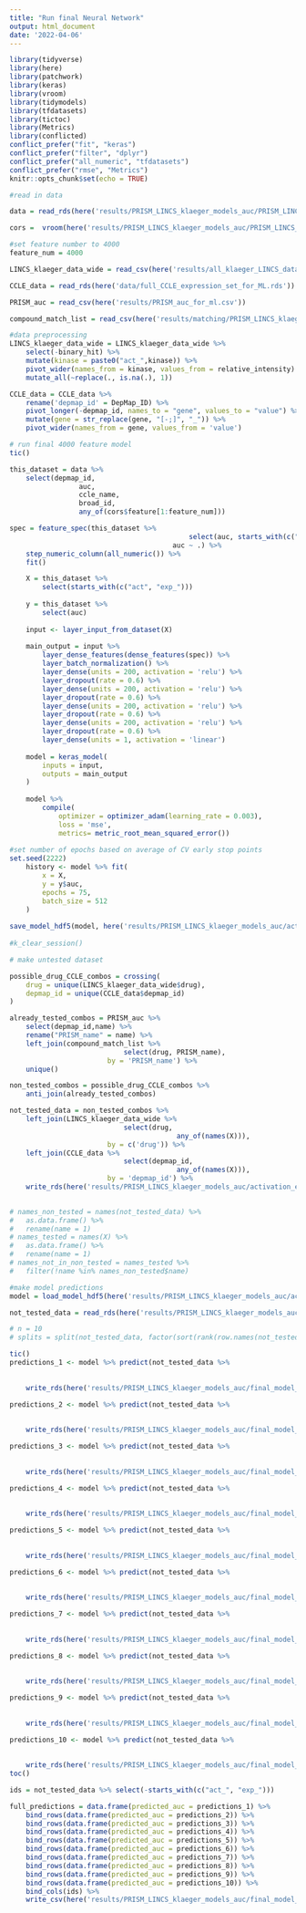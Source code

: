 ```yaml
---
title: "Run final Neural Network"
output: html_document
date: '2022-04-06'
---
```


```r
library(tidyverse)
library(here)
library(patchwork)
library(keras)
library(vroom)
library(tidymodels)
library(tfdatasets)
library(tictoc)
library(Metrics)
library(conflicted)
conflict_prefer("fit", "keras")
conflict_prefer("filter", "dplyr")
conflict_prefer("all_numeric", "tfdatasets")
conflict_prefer("rmse", "Metrics")
knitr::opts_chunk$set(echo = TRUE)
```

```r
#read in data

data = read_rds(here('results/PRISM_LINCS_klaeger_models_auc/PRISM_LINCS_klaeger_data_for_ml_5000feat_auc.rds.gz'))

cors =  vroom(here('results/PRISM_LINCS_klaeger_models_auc/PRISM_LINCS_klaeger_data_feature_correlations_auc.csv'))

#set feature number to 4000
feature_num = 4000

LINCS_klaeger_data_wide = read_csv(here('results/all_klaeger_LINCS_data_for_ml_long.csv'))

CCLE_data = read_rds(here('data/full_CCLE_expression_set_for_ML.rds'))

PRISM_auc = read_csv(here('results/PRISM_auc_for_ml.csv'))

compound_match_list = read_csv(here('results/matching/PRISM_LINCS_klaeger_drug_matches.csv')) 
```

```r
#data preprocessing
LINCS_klaeger_data_wide = LINCS_klaeger_data_wide %>% 
	select(-binary_hit) %>% 
	mutate(kinase = paste0("act_",kinase)) %>% 
	pivot_wider(names_from = kinase, values_from = relative_intensity) %>% 
	mutate_all(~replace(., is.na(.), 1))

CCLE_data = CCLE_data %>% 
	rename('depmap_id' = DepMap_ID) %>% 
	pivot_longer(-depmap_id, names_to = "gene", values_to = "value") %>% 
	mutate(gene = str_replace(gene, "[-;]", "_")) %>% 
	pivot_wider(names_from = gene, values_from = 'value')
```


```r
# run final 4000 feature model 
tic()	

this_dataset = data %>% 
	select(depmap_id,
				 auc,
				 ccle_name,
				 broad_id,
				 any_of(cors$feature[1:feature_num]))

spec = feature_spec(this_dataset %>% 
											select(auc, starts_with(c("act", "exp_"))),
										auc ~ .) %>%
	step_numeric_column(all_numeric()) %>%
	fit()

	X = this_dataset %>% 
		select(starts_with(c("act", "exp_")))
	
	y = this_dataset %>% 
		select(auc)
	
	input <- layer_input_from_dataset(X)
	
	main_output = input %>% 
		layer_dense_features(dense_features(spec)) %>%
		layer_batch_normalization() %>% 
		layer_dense(units = 200, activation = 'relu') %>% 
		layer_dropout(rate = 0.6) %>% 
		layer_dense(units = 200, activation = 'relu') %>% 
		layer_dropout(rate = 0.6) %>% 
		layer_dense(units = 200, activation = 'relu') %>% 
		layer_dropout(rate = 0.6) %>% 
		layer_dense(units = 200, activation = 'relu') %>% 
		layer_dropout(rate = 0.6) %>% 
		layer_dense(units = 1, activation = 'linear')
	
	model = keras_model(
		inputs = input,
		outputs = main_output
	)
	
	model %>% 
		compile(
			optimizer = optimizer_adam(learning_rate = 0.003),
			loss = 'mse',
			metrics= metric_root_mean_squared_error())
	
#set number of epochs based on average of CV early stop points
set.seed(2222)
	history <- model %>% fit(
		x = X,
		y = y$auc,
		epochs = 75,
		batch_size = 512
	)
		
save_model_hdf5(model, here('results/PRISM_LINCS_klaeger_models_auc/activation_expression/regression/keras/final_keras_model.h5'))
	
#k_clear_session()
```

```r
# make untested dataset 

possible_drug_CCLE_combos = crossing(
	drug = unique(LINCS_klaeger_data_wide$drug),
	depmap_id = unique(CCLE_data$depmap_id)
) 

already_tested_combos = PRISM_auc %>%
	select(depmap_id,name) %>%
	rename("PRISM_name" = name) %>% 
	left_join(compound_match_list %>% 
							select(drug, PRISM_name), 
						by = 'PRISM_name') %>% 
	unique()

non_tested_combos = possible_drug_CCLE_combos %>%
	anti_join(already_tested_combos)

not_tested_data = non_tested_combos %>%
	left_join(LINCS_klaeger_data_wide %>% 
							select(drug,
										 any_of(names(X))),
						by = c('drug')) %>% 
	left_join(CCLE_data %>% 
							select(depmap_id,
										 any_of(names(X))),
						by = 'depmap_id') %>% 
	write_rds(here('results/PRISM_LINCS_klaeger_models_auc/activation_expression/regression/not_tested_data.rds.gz'), compress = "gz")
	

# names_non_tested = names(not_tested_data) %>%
# 	as.data.frame() %>% 
# 	rename(name = 1)
# names_tested = names(X) %>%
# 	as.data.frame() %>% 
# 	rename(name = 1)
# names_not_in_non_tested = names_tested %>% 
# 	filter(!name %in% names_non_tested$name)
```

```r
#make model predictions
model = load_model_hdf5(here('results/PRISM_LINCS_klaeger_models_auc/activation_expression/regression/keras/final_keras_model.h5'))

not_tested_data = read_rds(here('results/PRISM_LINCS_klaeger_models_auc/activation_expression/regression/not_tested_data.rds.gz'))

# n = 10
# splits = split(not_tested_data, factor(sort(rank(row.names(not_tested_data))%%n)))

tic()
predictions_1 <- model %>% predict(not_tested_data %>% 
																	 	select(starts_with(c("act_", "exp_"))) %>% 
																	 	slice(1:135522)) %>% 
	write_rds(here('results/PRISM_LINCS_klaeger_models_auc/final_model_predictions_1.rds'))

predictions_2 <- model %>% predict(not_tested_data %>% 
																	 	select(starts_with(c("act_", "exp_"))) %>% 
																	 	slice(135523:271045)) %>% 
	write_rds(here('results/PRISM_LINCS_klaeger_models_auc/final_model_predictions_2.rds'))

predictions_3 <- model %>% predict(not_tested_data %>% 
																	 	select(starts_with(c("act_", "exp_"))) %>% 
																	 	slice(271046:406568)) %>% 
	write_rds(here('results/PRISM_LINCS_klaeger_models_auc/final_model_predictions_3.rds'))

predictions_4 <- model %>% predict(not_tested_data %>% 
																	 	select(starts_with(c("act_", "exp_"))) %>% 
																	 	slice(406569:542091)) %>% 
	write_rds(here('results/PRISM_LINCS_klaeger_models_auc/final_model_predictions_4.rds'))

predictions_5 <- model %>% predict(not_tested_data %>% 
																	 	select(starts_with(c("act_", "exp_"))) %>% 
																	 	slice(542092:677614)) %>% 
	write_rds(here('results/PRISM_LINCS_klaeger_models_auc/final_model_predictions_5.rds'))

predictions_6 <- model %>% predict(not_tested_data %>% 
																	 	select(starts_with(c("act_", "exp_"))) %>% 
																	 	slice(677615:813137)) %>% 
	write_rds(here('results/PRISM_LINCS_klaeger_models_auc/final_model_predictions_6.rds'))

predictions_7 <- model %>% predict(not_tested_data %>% 
																	 	select(starts_with(c("act_", "exp_"))) %>% 
																	 	slice(813138:948660)) %>% 
	write_rds(here('results/PRISM_LINCS_klaeger_models_auc/final_model_predictions_7.rds'))

predictions_8 <- model %>% predict(not_tested_data %>% 
																	 	select(starts_with(c("act_", "exp_"))) %>% 
																	 	slice(948661:1084183)) %>% 
	write_rds(here('results/PRISM_LINCS_klaeger_models_auc/final_model_predictions_8.rds'))

predictions_9 <- model %>% predict(not_tested_data %>% 
																	 	select(starts_with(c("act_", "exp_"))) %>% 
																	 	slice(1084184:1219706)) %>% 
	write_rds(here('results/PRISM_LINCS_klaeger_models_auc/final_model_predictions_9.rds'))

predictions_10 <- model %>% predict(not_tested_data %>% 
																	 	select(starts_with(c("act_", "exp_"))) %>% 
																	 	slice(1219707:1355226)) %>% 
	write_rds(here('results/PRISM_LINCS_klaeger_models_auc/final_model_predictions_10.rds'))
toc()

ids = not_tested_data %>% select(-starts_with(c("act_", "exp_")))

full_predictions = data.frame(predicted_auc = predictions_1) %>% 
	bind_rows(data.frame(predicted_auc = predictions_2)) %>%
	bind_rows(data.frame(predicted_auc = predictions_3)) %>%
	bind_rows(data.frame(predicted_auc = predictions_4)) %>%
	bind_rows(data.frame(predicted_auc = predictions_5)) %>%
	bind_rows(data.frame(predicted_auc = predictions_6)) %>%
	bind_rows(data.frame(predicted_auc = predictions_7)) %>%
	bind_rows(data.frame(predicted_auc = predictions_8)) %>%
	bind_rows(data.frame(predicted_auc = predictions_9)) %>%
	bind_rows(data.frame(predicted_auc = predictions_10)) %>% 
	bind_cols(ids) %>% 
	write_csv(here('results/PRISM_LINCS_klaeger_models_auc/final_model_predictions.csv'))
```

